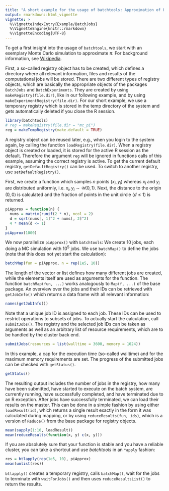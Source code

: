 ```yaml
---
title: "A short example for the usage of batchtools: Approximation of Pi"
output: rmarkdown::html_vignette
vignette: >
  %\VignetteIndexEntry{Example/BatchJobs}
  %\VignetteEngine{knitr::rmarkdown}
  %\VignetteEncoding{UTF-8}
---
```


To get a first insight into the usage of `batchtools`, we start with an exemplary Monte Carlo simulation to approximate $\pi$.
For background information, see [Wikipedia](https://en.wikipedia.org/wiki/Monte_Carlo_method).

First, a so-called registry object has to be created, which defines a directory where all relevant information, files and results of the computational jobs will be stored.
There are two different types of registry objects, which are basically the appropriate objects of the packages `BatchJobs` and `BatchExperiments`.
They are created by using `makeRegistry(file.dir)`, like in our following example, and by using `makeExperimentRegistry(file.dir)`.
For our short example, we use a temporary registry which is stored in the temp directory of the system and gets automatically deleted if you close the R session.
```r
library(batchtools)
# reg = makeRegistry(file.dir = "mc_pi")
reg = makeTempRegistry(make.default = TRUE)
```
A registry object can be reused later, e.g., when you login to the system again, by calling the function `loadRegistry(file.dir)`.
When a registry object is created or loaded, it is stored for the active R session as the default.
Therefore the argument `reg` will be ignored in functions calls of this example, assuming the correct registry is active.
To get the current default registry, `getDefaultRegistry()` can be used.
To switch to another registry, use `setDefaultRegistry()`.

First, we create a function which samples $n$ points $(x_i, y_i)$ whereas $x_i$ and $y_i$ are distributed uniformly, i.e. $x_i, y_i \sim \mathcal{U}(0,1)$.
Next, the distance to the origin $(0, 0)$ is calculated and the fraction of points in the unit circle ($d \leq 1$) is returned.
```r
piApprox = function(n) {
  nums = matrix(runif(2 * n), ncol = 2)
  d = sqrt(nums[, 1]^2 + nums[, 2]^2)
  4 * mean(d <= 1)
}
piApprox(1000)
```
We now parallelize `piApprox()` with `batchtools`: We create 10 jobs, each doing a MC simulation with $10^5$ jobs.
We use `batchMap()` to define the jobs (note that this does not yet start the calculation):
```r
batchMap(fun = piApprox, n = rep(1e5, 10))
```
The length of the vector or list defines how many different jobs are created, while the elements itself are used as arguments for the function.
The function `batchMap(fun, ...)` works analogously to `Map(f, ...)` of the base package.
An overview over the jobs and their IDs can be retrieved with `getJobInfo()` which returns a data frame with all relevant information:
```r
names(getJobInfo())
```
Note that a unique job ID is assigned to each job.
These IDs can be used to restrict operations to subsets of jobs.
To actually start the calculation, call `submitJobs()`.
The registry and the selected job IDs can be taken as arguments as well as an arbitrary list of resource requirements, which are to be handled by the cluster back end.
```r
submitJobs(resources = list(walltime = 3600, memory = 1024))
```
In this example, a cap for the execution time (so-called walltime) and for the maximum memory requirements are set.
The progress of the submitted jobs can be checked with `getStatus()`.
```r
getStatus()
```
The resulting output includes the number of jobs in the registry, how many have been submitted, have started to execute on the batch system, are currently running, have successfully completed, and have terminated due to an R exception.
After jobs have successfully terminated, we can load their results on the master.
This can be done in a simple fashion by using either `loadResult(id)`, which returns a single result exactly in the form it was calculated during mapping, or by using `reduceResults(fun, ids)`, which is a version of `Reduce()` from the base package for registry objects.
```r
mean(sapply(1:10, loadResult))
mean(reduceResults(function(x, y) c(x, y)))
```

If you are absolutely sure that your function is stable and you have a reliable cluster, you can take a shortcut and use *batchtools* in an `*apply` fashion:
```r
res = btlapply(rep(1e5, 10), piApprox)
mean(unlist(res))
```
`btlapply()` creates a temporary registry, calls `batchMap()`, wait for the jobs to terminate with `waitForJobs()` and then uses `reduceResultsList()` to return the results.
